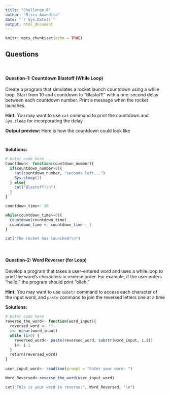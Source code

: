 ```yaml
---
title: "Challenge-6"
author: "Misra Anandita"
date: "`r Sys.Date()`"
output: html_document
---
```


```r
knitr::opts_chunk$set(echo = TRUE)
```

## Questions
<br>

#### Question-1: Countdown Blastoff (While Loop)

Create a program that simulates a rocket launch countdown using a while loop. Start from 10 and countdown to "Blastoff!" with a one-second delay between each countdown number. Print a message when the rocket launches.

**Hint:** You may want to use `cat` command to print the countdown and `Sys.sleep` for incorporating the delay

**Output preview:** Here is how the countdown could look like 

```r

```

```r


```

**Solutions:**

```r
# Enter code here
Countdown<- function(countdown_number){
  if(countdown_number>0){
    cat(countdown_number, "seconds left...") 
    Sys.sleep(1)
  } else{
    cat("Blastoff!\n")
  }
}

countdown_time<- 10

while(countdown_time>=0){
  Countdown(countdown_time)
  countdown_time <- countdown_time - 1
}

cat("The rocket has launched!\n")

```
<br>

#### Question-2: Word Reverser (for Loop)

Develop a program that takes a user-entered word and uses a while loop to print the word's characters in reverse order. For example, if the user enters "hello," the program should print "olleh."

**Hint:** You may want to use `substr` command to access each character of the input word, and `paste` command to join the reversed letters one at a time

**Solutions:** 

```r
# Enter code here
reverse_the_word<- function(word_input){
  reversed_word <- ""
  i<- nchar(word_input)
  while (i>0) {
    reversed_word<- paste(reversed_word, substr(word_input, i,i))
    i<- i-1
  }
  return(reversed_word)
}
 
user_input_word<- readline(prompt = "Enter your word- ")

Word_Reversed<-reverse_the_word(user_input_word)

cat("This is your word in reverse:", Word_Reversed, "\n")
```
<br>
